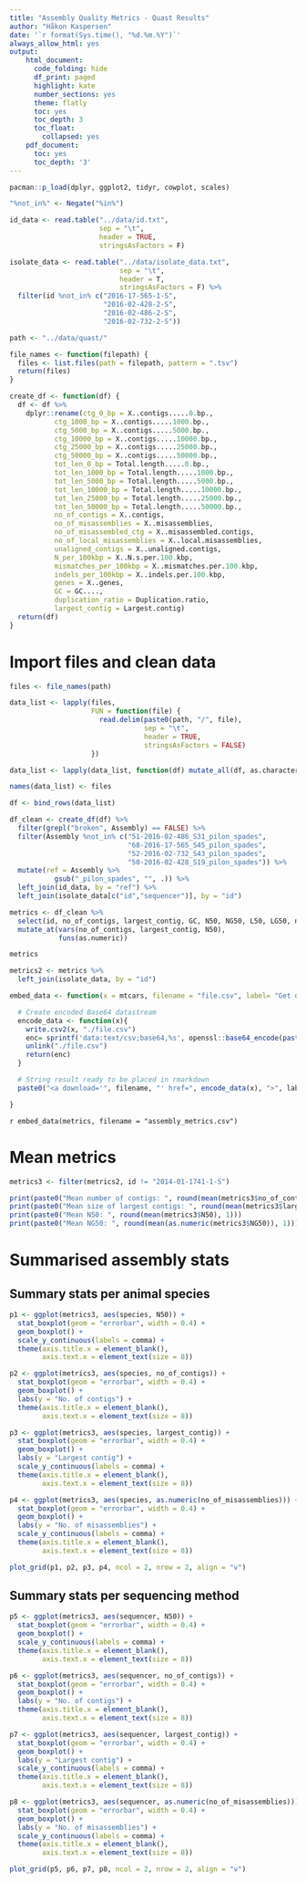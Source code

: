 ```yaml
---
title: "Assembly Quality Metrics - Quast Results"
author: "Håkon Kaspersen"
date: '`r format(Sys.time(), "%d.%m.%Y")`'
always_allow_html: yes
output:
    html_document:
      code_folding: hide
      df_print: paged
      highlight: kate
      number_sections: yes
      theme: flatly
      toc: yes
      toc_depth: 3
      toc_float:
        collapsed: yes
    pdf_document:
      toc: yes
      toc_depth: '3'
---
```


```r
pacman::p_load(dplyr, ggplot2, tidyr, cowplot, scales)

"%not_in%" <- Negate("%in%")

id_data <- read.table("../data/id.txt",
                      sep = "\t",
                      header = TRUE,
                      stringsAsFactors = F)

isolate_data <- read.table("../data/isolate_data.txt",
                           sep = "\t",
                           header = T,
                           stringsAsFactors = F) %>%
  filter(id %not_in% c("2016-17-565-1-S",
                       "2016-02-428-2-S",
                       "2016-02-486-2-S",
                       "2016-02-732-2-S"))

```


```r
path <- "../data/quast/"

file_names <- function(filepath) {
  files <- list.files(path = filepath, pattern = ".tsv")
  return(files)
}

create_df <- function(df) {
  df <- df %>%
    dplyr::rename(ctg_0_bp = X..contigs.....0.bp.,
           ctg_1000_bp = X..contigs.....1000.bp.,
           ctg_5000_bp = X..contigs.....5000.bp.,
           ctg_10000_bp = X..contigs.....10000.bp.,
           ctg_25000_bp = X..contigs.....25000.bp.,
           ctg_50000_bp = X..contigs.....50000.bp.,
           tot_len_0_bp = Total.length.....0.bp.,
           tot_len_1000_bp = Total.length.....1000.bp.,
           tot_len_5000_bp = Total.length.....5000.bp.,
           tot_len_10000_bp = Total.length.....10000.bp.,
           tot_len_25000_bp = Total.length.....25000.bp.,
           tot_len_50000_bp = Total.length.....50000.bp.,
           no_of_contigs = X..contigs,
           no_of_misassemblies = X..misassemblies,
           no_of_misassembled_ctg = X..misassembled.contigs,
           no_of_local_misassemblies = X..local.misassemblies,
           unaligned_contigs = X..unaligned.contigs,
           N_per_100kbp = X..N.s.per.100.kbp,
           mismatches_per_100kbp = X..mismatches.per.100.kbp,
           indels_per_100kbp = X..indels.per.100.kbp,
           genes = X..genes,
           GC = GC....,
           duplication_ratio = Duplication.ratio,
           largest_contig = Largest.contig)
  return(df)
}

```


# Import files and clean data
```r
files <- file_names(path)

data_list <- lapply(files,
                    FUN = function(file) {
                      read.delim(paste0(path, "/", file),
                                 sep = "\t",
                                 header = TRUE,
                                 stringsAsFactors = FALSE)
                    })

data_list <- lapply(data_list, function(df) mutate_all(df, as.character))

names(data_list) <- files

df <- bind_rows(data_list)

df_clean <- create_df(df) %>%
  filter(grepl("broken", Assembly) == FALSE) %>%
  filter(Assembly %not_in% c("51-2016-02-486_S31_pilon_spades",
                             "68-2016-17-565_S45_pilon_spades",
                             "52-2016-02-732_S43_pilon_spades",
                             "50-2016-02-428_S19_pilon_spades")) %>%
  mutate(ref = Assembly %>%
           gsub("_pilon_spades", "", .)) %>%
  left_join(id_data, by = "ref") %>%
  left_join(isolate_data[c("id","sequencer")], by = "id")

metrics <- df_clean %>%
  select(id, no_of_contigs, largest_contig, GC, N50, NG50, L50, LG50, no_of_misassemblies, duplication_ratio, genes) %>%
  mutate_at(vars(no_of_contigs, largest_contig, N50),
            funs(as.numeric))

metrics

metrics2 <- metrics %>%
  left_join(isolate_data, by = "id")

embed_data <- function(x = mtcars, filename = "file.csv", label= "Get data") {

  # Create encoded Base64 datastream 
  encode_data <- function(x){
    write.csv2(x, "./file.csv")
    enc= sprintf('data:text/csv;base64,%s', openssl::base64_encode(paste0(readLines("./file.csv"), collapse="\n")) )
    unlink("./file.csv")
    return(enc)
  }

  # String result ready to be placed in rmarkdown
  paste0("<a download='", filename, "' href=", encode_data(x), ">", label, "</a>")

}
```

`r embed_data(metrics, filename = "assembly_metrics.csv")`

# Mean metrics
```r
metrics3 <- filter(metrics2, id != "2014-01-1741-1-S")

print(paste0("Mean number of contigs: ", round(mean(metrics3$no_of_contigs), 1)))
print(paste0("Mean size of largest contigs: ", round(mean(metrics3$largest_contig), 1)))
print(paste0("Mean N50: ", round(mean(metrics3$N50), 1)))
print(paste0("Mean NG50: ", round(mean(as.numeric(metrics3$NG50)), 1)))

```

# Summarised assembly stats
## Summary stats per animal species
```r
p1 <- ggplot(metrics3, aes(species, N50)) +
  stat_boxplot(geom = "errorbar", width = 0.4) +
  geom_boxplot() +
  scale_y_continuous(labels = comma) +
  theme(axis.title.x = element_blank(),
        axis.text.x = element_text(size = 8))

p2 <- ggplot(metrics3, aes(species, no_of_contigs)) +
  stat_boxplot(geom = "errorbar", width = 0.4) +
  geom_boxplot() +
  labs(y = "No. of contigs") +
  theme(axis.title.x = element_blank(),
        axis.text.x = element_text(size = 8))

p3 <- ggplot(metrics3, aes(species, largest_contig)) +
  stat_boxplot(geom = "errorbar", width = 0.4) +
  geom_boxplot() +
  labs(y = "Largest contig") +
  scale_y_continuous(labels = comma) +
  theme(axis.title.x = element_blank(),
        axis.text.x = element_text(size = 8))

p4 <- ggplot(metrics3, aes(species, as.numeric(no_of_misassemblies))) +
  stat_boxplot(geom = "errorbar", width = 0.4) +
  geom_boxplot() +
  labs(y = "No. of misassemblies") +
  scale_y_continuous(labels = comma) +
  theme(axis.title.x = element_blank(),
        axis.text.x = element_text(size = 8))

plot_grid(p1, p2, p3, p4, ncol = 2, nrow = 2, align = "v")
```

## Summary stats per sequencing method
```r
p5 <- ggplot(metrics3, aes(sequencer, N50)) +
  stat_boxplot(geom = "errorbar", width = 0.4) +
  geom_boxplot() +
  scale_y_continuous(labels = comma) +
  theme(axis.title.x = element_blank(),
        axis.text.x = element_text(size = 8))

p6 <- ggplot(metrics3, aes(sequencer, no_of_contigs)) +
  stat_boxplot(geom = "errorbar", width = 0.4) +
  geom_boxplot() +
  labs(y = "No. of contigs") +
  theme(axis.title.x = element_blank(),
        axis.text.x = element_text(size = 8))

p7 <- ggplot(metrics3, aes(sequencer, largest_contig)) +
  stat_boxplot(geom = "errorbar", width = 0.4) +
  geom_boxplot() +
  labs(y = "Largest contig") +
  scale_y_continuous(labels = comma) +
  theme(axis.title.x = element_blank(),
        axis.text.x = element_text(size = 8))

p8 <- ggplot(metrics3, aes(sequencer, as.numeric(no_of_misassemblies))) +
  stat_boxplot(geom = "errorbar", width = 0.4) +
  geom_boxplot() +
  labs(y = "No. of misassemblies") +
  scale_y_continuous(labels = comma) +
  theme(axis.title.x = element_blank(),
        axis.text.x = element_text(size = 8))

plot_grid(p5, p6, p7, p8, ncol = 2, nrow = 2, align = "v")
```


